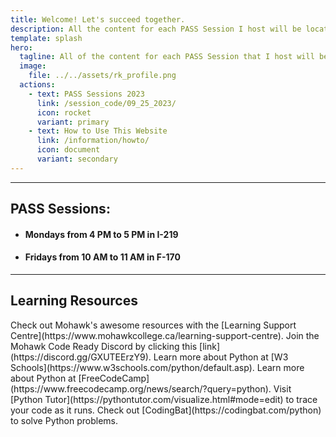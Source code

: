 ```yaml
---
title: Welcome! Let's succeed together.
description: All the content for each PASS Session I host will be located on this webpage. Check out some of the resources below. 
template: splash
hero:
  tagline: All of the content for each PASS Session that I host will be located on this webpage. Check out the How-To-Guide and feel free to use the resources as you need them.
  image:
    file: ../../assets/rk_profile.png
  actions:
    - text: PASS Sessions 2023
      link: /session_code/09_25_2023/
      icon: rocket
      variant: primary
    - text: How to Use This Website
      link: /information/howto/
      icon: document
	  variant: secondary
---
```


---

## PASS Sessions:

<ul>
	<li><h4>Mondays from 4 PM to 5 PM in I-219</h4></li>
	<li><h4>Fridays from 10 AM to 11 AM in F-170</h4></li>
</ul>

---

## Learning Resources

<CardGrid>
	<Card title="Mohawk's Learning Support Centre" icon="information">
		Check out Mohawk's awesome resources with the [Learning Support Centre](https://www.mohawkcollege.ca/learning-support-centre).
	</Card>
	<Card title="Mohawk Code Ready" icon="discord">
		Join the Mohawk Code Ready Discord by clicking this [link](https://discord.gg/GXUTEErzY9).
	</Card>
	<Card title="W3 Schools" icon="pencil">
		Learn more about Python at [W3 Schools](https://www.w3schools.com/python/default.asp).
	</Card>
	<Card title="FreeCodeCamp" icon="open-book">
		Learn more about Python at [FreeCodeCamp](https://www.freecodecamp.org/news/search/?query=python).
	</Card>
	<Card title="Visualize Your Code" icon="sun">
		Visit [Python Tutor](https://pythontutor.com/visualize.html#mode=edit) to trace your code as it runs.
	</Card>
	<Card title="Challenge Yourself" icon="puzzle">
		Check out [CodingBat](https://codingbat.com/python) to solve Python problems.
	</Card>
	
</CardGrid>